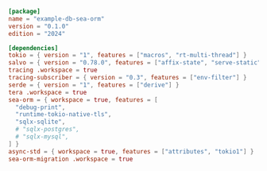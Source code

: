 
```toml  title="db-sea-orm/Cargo.toml"
[package]
name = "example-db-sea-orm"
version = "0.1.0"
edition = "2024"

[dependencies]
tokio = { version = "1", features = ["macros", "rt-multi-thread"] }
salvo = { version = "0.78.0", features = ["affix-state", "serve-static"] }
tracing .workspace = true
tracing-subscriber = { version = "0.3", features = ["env-filter"] }
serde = { version = "1", features = ["derive"] }
tera .workspace = true
sea-orm = { workspace = true, features = [
  "debug-print",
  "runtime-tokio-native-tls",
  "sqlx-sqlite",
  # "sqlx-postgres",
  # "sqlx-mysql",
] }
async-std = { workspace = true, features = ["attributes", "tokio1"] }
sea-orm-migration .workspace = true

```